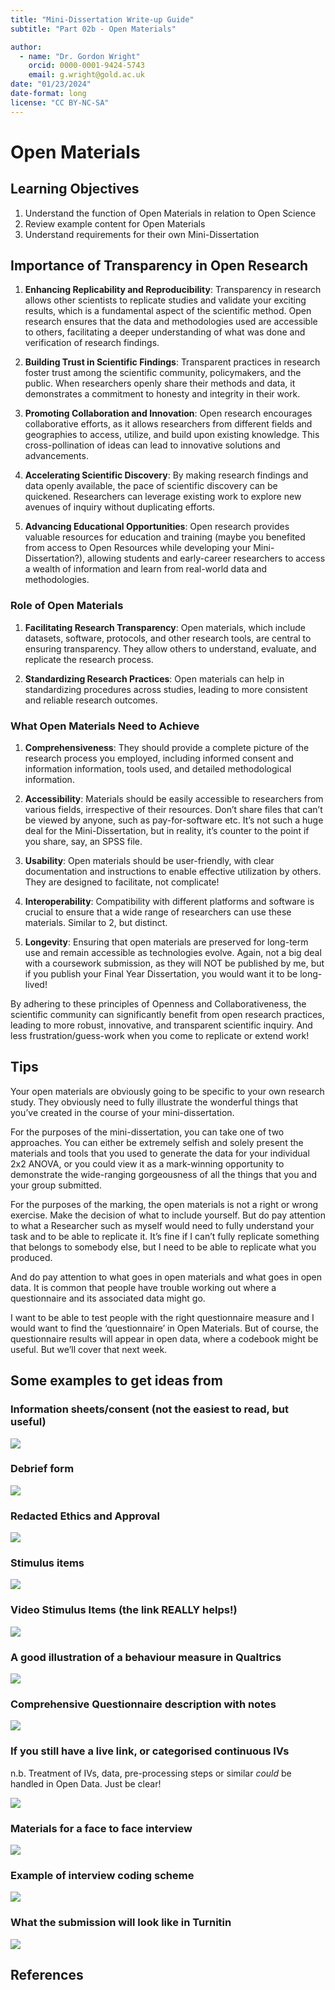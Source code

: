 ```yaml
---
title: "Mini-Dissertation Write-up Guide"
subtitle: "Part 02b - Open Materials"

author: 
  - name: "Dr. Gordon Wright"
    orcid: 0000-0001-9424-5743
    email: g.wright@gold.ac.uk
date: "01/23/2024"
date-format: long
license: "CC BY-NC-SA"
---
```


# Open Materials

::: {.callout-important icon="false"}
## Learning Objectives

1.  Understand the function of Open Materials in relation to Open
    Science
2.  Review example content for Open Materials
3.  Understand requirements for their own Mini-Dissertation
:::

## **Importance of Transparency in Open Research**

1.  **Enhancing Replicability and Reproducibility**: Transparency in
    research allows other scientists to replicate studies and validate
    your exciting results, which is a fundamental aspect of the
    scientific method. Open research ensures that the data and
    methodologies used are accessible to others, facilitating a deeper
    understanding of what was done and verification of research
    findings.

2.  **Building Trust in Scientific Findings**: Transparent practices in
    research foster trust among the scientific community, policymakers,
    and the public. When researchers openly share their methods and
    data, it demonstrates a commitment to honesty and integrity in their
    work.

3.  **Promoting Collaboration and Innovation**: Open research encourages
    collaborative efforts, as it allows researchers from different
    fields and geographies to access, utilize, and build upon existing
    knowledge. This cross-pollination of ideas can lead to innovative
    solutions and advancements.

4.  **Accelerating Scientific Discovery**: By making research findings
    and data openly available, the pace of scientific discovery can be
    quickened. Researchers can leverage existing work to explore new
    avenues of inquiry without duplicating efforts.

5.  **Advancing Educational Opportunities**: Open research provides
    valuable resources for education and training (maybe you benefited
    from access to Open Resources while developing your
    Mini-Dissertation?), allowing students and early-career researchers
    to access a wealth of information and learn from real-world data and
    methodologies.

### **Role of Open Materials**

1.  **Facilitating Research Transparency**: Open materials, which
    include datasets, software, protocols, and other research tools, are
    central to ensuring transparency. They allow others to understand,
    evaluate, and replicate the research process.

2.  **Standardizing Research Practices**: Open materials can help in
    standardizing procedures across studies, leading to more consistent
    and reliable research outcomes.

### **What Open Materials Need to Achieve**

1.  **Comprehensiveness**: They should provide a complete picture of the
    research process you employed, including informed consent and
    information information, tools used, and detailed methodological
    information.

2.  **Accessibility**: Materials should be easily accessible to
    researchers from various fields, irrespective of their resources.
    Don't share files that can't be viewed by anyone, such as
    pay-for-software etc. It's not such a huge deal for the
    Mini-Dissertation, but in reality, it's counter to the point if you
    share, say, an SPSS file.

3.  **Usability**: Open materials should be user-friendly, with clear
    documentation and instructions to enable effective utilization by
    others. They are designed to facilitate, not complicate!

4.  **Interoperability**: Compatibility with different platforms and
    software is crucial to ensure that a wide range of researchers can
    use these materials. Similar to 2, but distinct.

5.  **Longevity**: Ensuring that open materials are preserved for
    long-term use and remain accessible as technologies evolve. Again,
    not a big deal with a coursework submission, as they will NOT be
    published by me, but if you publish your Final Year Dissertation,
    you would want it to be long-lived!

By adhering to these principles of Openness and Collaborativeness, the
scientific community can significantly benefit from open research
practices, leading to more robust, innovative, and transparent
scientific inquiry. And less frustration/guess-work when you come to
replicate or extend work!

## Tips

Your open materials are obviously going to be specific to your own
research study. They obviously need to fully illustrate the wonderful
things that you've created in the course of your mini-dissertation.

For the purposes of the mini-dissertation, you can take one of two
approaches. You can either be extremely selfish and solely present the
materials and tools that you used to generate the data for your
individual 2x2 ANOVA, or you could view it as a mark-winning opportunity
to demonstrate the wide-ranging gorgeousness of all the things that you
and your group submitted.

For the purposes of the marking, the open materials is not a right or
wrong exercise. Make the decision of what to include yourself. But do
pay attention to what a Researcher such as myself would need to fully
understand your task and to be able to replicate it. It's fine if I
can't fully replicate something that belongs to somebody else, but I
need to be able to replicate what you produced.

And do pay attention to what goes in open materials and what goes in
open data. It is common that people have trouble working out where a
questionnaire and its associated data might go.

I want to be able to test people with the right questionnaire measure
and I would want to find the 'questionnaire' in Open Materials. But of
course, the questionnaire results will appear in open data, where a
codebook might be useful. But we'll cover that next week.

## Some examples to get ideas from

### Information sheets/consent (not the easiest to read, but useful)

![](images/OM2@2x.png)

### Debrief form

![](images/OMdebrief@2x.png)

### Redacted Ethics and Approval

![](images/RedactEthicsApproval@2x.png)

### Stimulus items

![](images/OM1@2x.png)

### Video Stimulus Items (the link REALLY helps!)

![](images/OM8@2x.png)

### A good illustration of a behaviour measure in Qualtrics

![](images/OM7@2x.png)

### Comprehensive Questionnaire description with notes

![](images/OM3@2x.png)

### If you still have a live link, or categorised continuous IVs

n.b. Treatment of IVs, data, pre-processing steps or similar *could* be
handled in Open Data. Just be clear!

![](images/OM5@2x.png)

### Materials for a face to face interview

![](images/InterviewSchedule@2x.png)

### Example of interview coding scheme

![](images/OMcoding@2x.png)

### What the submission will look like in Turnitin

![](images/O6.png)

## References
